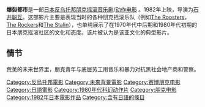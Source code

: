 {{Unreferenced|time=2020-07-09T06:54:06+00:00}}
{{电影信息框
| 片名 = 爆裂都市
| 剪輯 = 
| 預算 = 
| 語言 = [[日语|日语]]
| 產地 = [[Japan|日本]]
| 片長 = 115 minutes
| 上映日期 = {{Film date|1982|March|13|日本}}
| 發行商 = 
| 攝影 = 
| 圖像 = <!-- 檔案不存在 Burst-City-Poster.jpg ，可從英文維基百科取得 -->
| 配樂 = 
| 主演 = 
| 旁白 = 
| 編劇 = 
| 監製 = 
| 導演 = [[Sogo_Ishii|石井聪互]]
| 圖像說明 = 
| 票房 = 
}}
'''爆裂都市'''是一部[[日本|日本]][[反乌托邦|反乌托邦]][[朋克|朋克]][[摇滚|摇滚]][[音乐剧|音乐剧]]/[[动作|动作]][[电影|电影]] 。1982年上映，导演为[[石井聪互|石井聪互]]。这部影片主要是表现当时的各种朋克摇滚乐队（例如[[The_Roosters|The Roosters]]，[[The_Rockers_(band)|The Rockers]]和[[The_Stalin|The Stalin]]），也单纯展示了在1970年代中后期和1980年代初期的日本朋克摇滚社区的文化和态度。该片被认为是该亚文化的典型影片。

== 情节 ==
荒芜的未来世界里，朋克青年与底层劳工用音乐和暴力对抗黑社会地产商和警察。

[[Category:反烏托邦電影|Category:反烏托邦電影]]
[[Category:未來背景電影|Category:未來背景電影]]
[[Category:赛博朋克电影|Category:赛博朋克电影]]
[[Category:日語電影|Category:日語電影]]
[[Category:1980年代科幻动作片|Category:1980年代科幻动作片]]
[[Category:朋克电影|Category:朋克电影]]
[[Category:1982年日本電影作品|Category:1982年日本電影作品]]
[[Category:含有日語的條目|Category:含有日語的條目]]